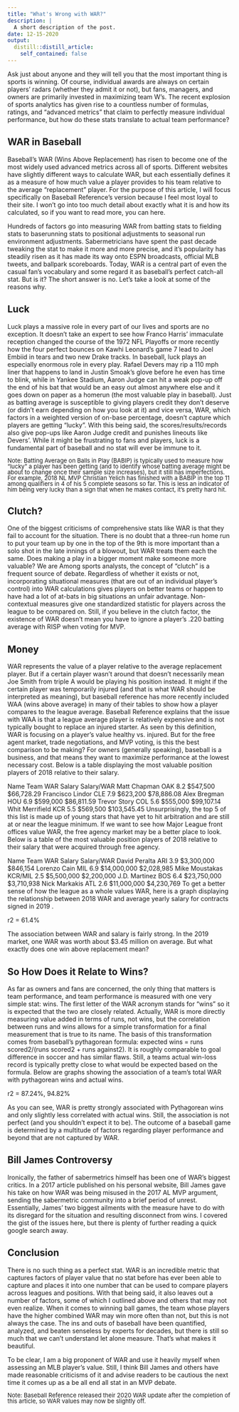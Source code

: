 ```yaml
---
title: "What's Wrong with WAR?"
description: |
  A short description of the post.
date: 12-15-2020
output:
  distill::distill_article:
    self_contained: false
---
```


Ask just about anyone and they will tell you that the most important thing is sports is winning. Of course, individual awards are always on certain players’ radars (whether they admit it or not), but fans, managers, and owners are primarily invested in maximizing team W’s. The recent explosion of sports analytics has given rise to a countless number of formulas, ratings, and “advanced metrics” that claim to perfectly measure individual performance, but how do these stats translate to actual team performance?

## WAR in Baseball

Baseball’s WAR (Wins Above Replacement) has risen to become one of the most widely used advanced metrics across all of sports. Different websites have slightly different ways to calculate WAR, but each essentially defines it as a measure of how much value a player provides to his team relative to the average “replacement” player. For the purpose of this article, I will focus specifically on Baseball Reference’s version because I feel most loyal to their site. I won’t go into too much detail about exactly what it is and how its calculated, so if you want to read more, you can here. 

Hundreds of factors go into measuring WAR from batting stats to fielding stats to baserunning stats to positional adjustments to seasonal run environment adjustments. Sabermetricians have spent the past decade tweaking the stat to make it more and more precise, and it’s popularity has steadily risen as it has made its way onto ESPN broadcasts, official MLB tweets, and ballpark scoreboards. Today, WAR is a central part of even the casual fan’s vocabulary and some regard it as baseball’s perfect catch-all stat. But is it? The short answer is no. Let’s take a look at some of the reasons why.

## Luck

Luck plays a massive role in every part of our lives and sports are no exception. It doesn’t take an expert to see how Franco Harris’ immaculate reception changed the course of the 1972 NFL Playoffs or more recently how the four perfect bounces on Kawhi Leonard’s game 7 lead to Joel Embiid in tears and two new Drake tracks. In baseball, luck plays an especially enormous role in every play. Rafael Devers may rip a 110 mph liner that happens to land in Justin Smoak’s glove before he even has time to blink, while in Yankee Stadium, Aaron Judge can hit a weak pop-up off the end of his bat that would be an easy out almost anywhere else and it goes down on paper as a homerun (the most valuable play in baseball). Just as batting average is susceptible to giving players credit they don’t deserve (or didn’t earn depending on how you look at it) and vice versa, WAR, which factors in a weighted version of on-base percentage, doesn’t capture which players are getting “lucky”. With this being said, the scores/results/records also give pop-ups like Aaron Judge credit and punishes lineouts like Devers’. While it might be frustrating to fans and players, luck is a fundamental part of baseball and no stat will ever be immune to it.

<font size = "2.5"> <p style="line-height:1.0 "> Note: Batting Average on Balls in Play (BABIP) is typically used to measure how “lucky” a player has been getting (and to identify whose batting average might be about to change once their sample size increases), but it still has imperfections. For example, 2018 NL MVP Christian Yelich has finished with a BABIP in the top 11 among qualifiers in 4 of his 5 complete seasons so far. This is less an indicator of him being very lucky than a sign that when he makes contact, it’s pretty hard hit. </p></font>

## Clutch?

One of the biggest criticisms of comprehensive stats like WAR is that they fail to account for the situation. There is no doubt that a three-run home run to put your team up by one in the top of the 9th is more important than a solo shot in the late innings of a blowout, but WAR treats them each the same. Does making a play in a bigger moment make someone more valuable? We are Among sports analysts, the concept of “clutch” is a frequent source of debate. Regardless of whether it exists or not, incorporating situational measures (that are out of an individual player’s control) into WAR calculations gives players on better teams or happen to have had a lot of at-bats in big situations an unfair advantage. Non-contextual measures give one standardized statistic for players across the league to be compared on. Still, if you believe in the clutch factor, the existence of WAR doesn’t mean you have to ignore a player’s .220 batting average with RISP when voting for MVP.

## Money

WAR represents the value of a player relative to the average replacement player. But if a certain player wasn’t around that doesn’t necessarily mean Joe Smith from triple A would be playing his position instead. It might if the certain player was temporarily injured (and that is what WAR should be interpreted as meaning), but baseball reference has more recently included WAA (wins above average) in many of their tables to show how a player compares to the league average. Baseball Reference explains that the issue with WAA is that a league average player is relatively expensive and is not typically bought to replace an injured starter. As seen by this definition, WAR is focusing on a player’s value healthy vs. injured. But for the free agent market, trade negotiations, and MVP voting, is this the best comparison to be making? For owners (generally speaking), baseball is a business, and that means they want to maximize performance at the lowest necessary cost. Below is a table displaying the most valuable position players of 2018 relative to their salary. 

Name	Team	WAR	Salary	Salary/WAR
Matt Chapman	OAK	8.2	$547,500	$66,728.29
Francisco Lindor	CLE	7.9	$623,200	$78,886.08
Alex Bregman	HOU	6.9	$599,000	$86,811.59
Trevor Story	COL	5.6	$555,000	$99,107.14
Whit Merrifield	KCR	5.5	$569,500	$103,545.45
Unsurprisingly, the top 5 of this list is made up of young stars that have yet to hit arbitration and are still at or near the league minimum. If we want to see how Major League front offices value WAR, the free agency market may be a better place to look. Below is a table of the most valuable position players of 2018 relative to their salary that were acquired through free agency.

Name	Team	WAR	Salary	Salary/WAR
David Peralta	ARI	3.9	$3,300,000	$846,154
Lorenzo Cain	MIL	6.9	$14,000,000	$2,028,985
Mike Moustakas	KCR/MIL	2.5	$5,500,000	$2,200,000
J.D. Martinez	BOS	6.4	$23,750,000	$3,710,938
Nick Markakis	ATL	2.6	$11,000,000	$4,230,769
To get a better sense of how the league as a whole values WAR, here is a graph displaying the relationship between 2018 WAR and average yearly salary for contracts signed in 2019 . 


r2 = 61.4%

The association between WAR and salary is fairly strong. In the 2019 market, one WAR was worth about $3.45 million on average. But what exactly does one win above replacement mean?

## So How Does it Relate to Wins?

As far as owners and fans are concerned, the only thing that matters is team performance, and team performance is measured with one very simple stat: wins. The first letter of the WAR acronym stands for “wins” so it is expected that the two are closely related. Actually, WAR is more directly measuring value added in terms of runs, not wins, but the correlation between runs and wins allows for a simple transformation for a final measurement that is true to its name. The basis of this transformation comes from baseball’s pythagorean formula: expected wins = runs scored2/(runs scored2 + runs against2). It is roughly comparable to goal difference in soccer and has similar flaws. Still, a teams actual win-loss record is typically pretty close to what would be expected based on the formula. Below are graphs showing the association of a team’s total WAR with pythagorean wins and actual wins. 



r2 = 87.24%, 94.82%

As you can see, WAR is pretty strongly associated with Pythagorean wins and only slightly less correlated with actual wins. Still, the association is not perfect (and you shouldn’t expect it to be). The outcome of a baseball game is determined by a multitude of factors regarding player performance and beyond that are not captured by WAR.

## Bill James Controversy

Ironically, the father of sabermetrics himself has been one of WAR’s biggest critics. In a 2017 article published on his personal website, Bill James gave his take on how WAR was being misused in the 2017 AL MVP argument, sending the sabermetric community into a brief period of unrest. Essentially, James’ two biggest ailments with the measure have to do with its disregard for the situation and resulting disconnect from wins. I covered the gist of the issues here, but there is plenty of further reading a quick google search away. 

## Conclusion

There is no such thing as a perfect stat. WAR is an incredible metric that captures factors of player value that no stat before has ever been able to capture and places it into one number that can be used to compare players across leagues and positions. With that being said, it also leaves out a number of factors, some of which I outlined above and others that may not even realize. When it comes to winning ball games, the team whose players have the higher combined WAR may win more often than not, but this is not always the case. The ins and outs of baseball have been quantified, analyzed, and beaten senseless by experts for decades, but there is still so much that we can’t understand let alone measure. That’s what makes it beautiful.

To be clear, I am a big proponent of WAR and use it heavily myself when assessing an MLB player’s value. Still, I think Bill James and others have made reasonable criticisms of it and advise readers to be cautious the next time it comes up as a be all end all stat in an MVP debate. 

<font size = "2.5"> <p style="line-height:1.0 "> Note: Baseball Reference released their 2020 WAR update after the completion of this article, so WAR values may now be slightly off. </p></font>